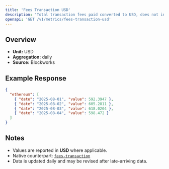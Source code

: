 ```yaml
---
title: 'Fees Transaction USD'
description: 'Total transaction fees paid converted to USD, does not include out-of-protocol tips or additional sources of revenue'
openapi: 'GET /v1/metrics/fees-transaction-usd'
---
```


## Overview

- **Unit:** USD
- **Aggregation:** daily
- **Source:** Blockworks



## Example Response

```json
{
  "ethereum": [
    { "date": "2025-08-01", "value": 592.3947 },
    { "date": "2025-08-02", "value": 605.2811 },
    { "date": "2025-08-03", "value": 618.0204 },
    { "date": "2025-08-04", "value": 598.472 }
  ]
}
```

## Notes
- Values are reported in **USD** where applicable.
- Native counterpart: [`fees-transaction`](/api-reference/metrics/ethereum/fees-transaction)
- Data is updated daily and may be revised after late-arriving data.
